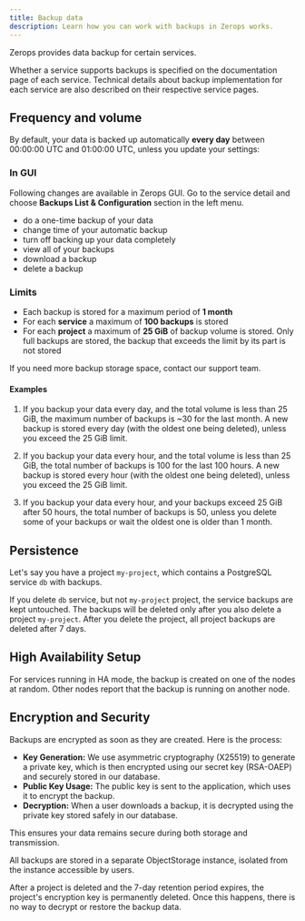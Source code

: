 ```yaml
---
title: Backup data
description: Learn how you can work with backups in Zerops works.
---
```

Zerops provides data backup for certain services.

Whether a service supports backups is specified on the documentation page of each service. Technical details about backup implementation for each service are also described on their respective service pages.

## Frequency and volume

By default, your data is backed up automatically **every day** between 00:00:00 UTC and 01:00:00 UTC, unless you update your settings:

### In GUI

Following changes are available in Zerops GUI. Go to the service detail and choose **Backups List & Configuration** section in the left menu.

- do a one-time backup of your data
- change time of your automatic backup
- turn off backing up your data completely
- view all of your backups
- download a backup
- delete a backup

### Limits

- Each backup is stored for a maximum period of **1 month**
- For each **service** a maximum of **100 backups** is stored
- For each **project** a maximum of **25 GiB** of backup volume is stored. Only full backups are stored, the backup that exceeds the limit by its part is not stored

If you need more backup storage space, contact our support team.

#### Examples

1. If you backup your data every day, and the total volume is less than 25 GiB, the maximum number of backups is ~30 for the last month. A new backup is stored every day (with the oldest one being deleted), unless you exceed the 25 GiB limit.

2. If you backup your data every hour, and the total volume is less than 25 GiB, the total number of backups is 100 for the last 100 hours. A new backup is stored every hour (with the oldest one being deleted), unless you exceed the 25 GiB limit.

3. If you backup your data every hour, and your backups exceed 25 GiB after 50 hours, the total number of backups is 50, unless you delete some of your backups or wait the oldest one is older than 1 month.

## Persistence

Let's say you have a project `my-project`, which contains a PostgreSQL service `db` with backups.

If you delete `db` service, but not `my-project` project, the service backups are kept untouched. The backups will be deleted only after you also delete a project `my-project`. After you delete the project, all project backups are deleted after 7 days.

## High Availability Setup

For services running in HA mode, the backup is created on one of the nodes at random. Other nodes report that the backup is running on another node.

## Encryption and Security

Backups are encrypted as soon as they are created. Here is the process:

* **Key Generation:** We use asymmetric cryptography (X25519) to generate a private key, which is then encrypted using our secret key (RSA-OAEP) and securely stored in our database.
* **Public Key Usage:** The public key is sent to the application, which uses it to encrypt the backup.
* **Decryption:** When a user downloads a backup, it is decrypted using the private key stored safely in our database.

This ensures your data remains secure during both storage and transmission.

All backups are stored in a separate ObjectStorage instance, isolated from the instance accessible by users.

After a project is deleted and the 7-day retention period expires, the project's encryption key is permanently deleted. Once this happens, there is no way to decrypt or restore the backup data.